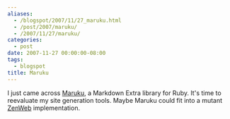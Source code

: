 ```yaml
---
aliases:
  - /blogspot/2007/11/27_maruku.html
  - /post/2007/maruku/
  - /2007/11/27/maruku/
categories:
  - post
date: 2007-11-27 00:00:00-08:00
tags:
  - blogspot
title: Maruku
---
```


I just came across [Maruku][maruku], a Markdown Extra library for Ruby.
It's time to reevaluate my site generation tools.
Maybe Maruku could fit into a mutant [ZenWeb][zenweb] implementation.

[maruku]: https://maruku.rubyforge.org/maruku.html
[zenweb]: https://zenspider.com/ZSS/Products/ZenWeb/
